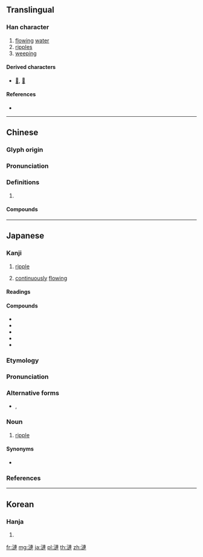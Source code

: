 {{character info/new}}
{{also|涟}}
==Translingual==

===Han character===
{{Han char|rn=85|rad=水|as=11|sn=14|four=35130|canj=EYJJ|ids=⿰氵連}}

# [[flow]]ing [[water]]
# [[ripples]]
# [[weeping]]

====Derived characters====
* [[𢣣]], [[𬮖]]

====References====
* {{Han ref|kx=0646.210|dkj=18155|dj=1056.020|hdz=31695.030|uh=6F23|ud=28451|bh=BAA7|bd=47783}}

----

==Chinese==
{{zh-forms|s=涟}}

===Glyph origin===
{{Han etym}}

===Pronunciation===
{{zh-pron
|m=lián
|c=lin4
|mc=y
|oc=y
|cat=
}}

===Definitions===
{{zh-hanzi}}

# {{rfdef|zh}}

====Compounds====
{{zh-der|楊漣|泣血漣如|淪漣|清漣|漣洏|漣洳|漣漣|漣漪|漪漣}}

----

==Japanese==

===Kanji===
{{ja-kanji|rs=水11}}

# [[ripple]]
# {{lb|sort=れんれん|ja|of|_|tears}} [[continuous]]ly [[flow]]ing

====Readings====
{{ja-readings|goon=[[れん]] (ren)|kanon=[[れん]] (ren)|kun=[[さざなみ]] (sazanami)}}

====Compounds====
* {{ja-r|砂漣|されん|[[sand]] [[ripple]]}}
* {{ja-r|漣漪|れんい|[[ripple]]}}
* {{ja-r|漣音|れんおん|[[mordent]]}}
* {{ja-r|漣痕|れんこん|[[ripple mark]]}}
* {{ja-r|漣漣|れんれん|(''of tears'') [[continuous]]ly [[flow]]ing}}

{{ja-kanjitab|さざなみ|yomi=k}}

===Etymology===
{{prefix|sort=さざなみ|ja|細|tr1=saza-|t1=small|波|tr2=nami|t2=wave}}

===Pronunciation===
{{ja-pron|yomi=k|さざなみ|acc=0|acc_ref=DJR,NHK}}

===Alternative forms===
* {{ja-l|細波}}, {{ja-l|小波}}

===Noun===
{{ja-noun|さざなみ}}

# [[ripple]]

====Synonyms====
* {{ja-r|漣漪|れんい}}

===References===
<references/>

----

==Korean==

===Hanja===
{{ko-hanja|hangeul=[[련]]>[[연]]|eumhun=|rv=ryeon>yeon|mr=ryŏn>yŏn|y=lyen>yen}}

# {{defn|lang=ko|sort=水11}}

[[fr:漣]]
[[mg:漣]]
[[ja:漣]]
[[pl:漣]]
[[th:漣]]
[[zh:漣]]
